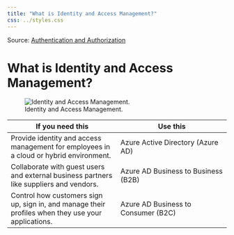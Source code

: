 ```yaml
---
title: "What is Identity and Access Management?"
css: ../styles.css
---
```


Source: [Authentication and Authorization](https://microsoftlearning.github.io/AZ-305-DesigningMicrosoftAzureInfrastructureSolutions/Instructions/CaseStudy/07-Access.html)

# What is Identity and Access Management?

![Identity and Access Management.](../images/identity-and-access-management.png)

|If you need this|Use this|
|--|--|
|Provide identity and access management for employees in a cloud or hybrid environment.|Azure Active Directory (Azure AD)|
|Collaborate with guest users and external business partners like suppliers and vendors.|Azure AD Business to Business (B2B)|
|Control how customers sign up, sign in, and manage their profiles when they use your applications.|Azure AD Business to Consumer (B2C)|
